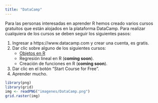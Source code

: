 ```yaml
---
title: "DataCamp"
---
```


Para las personas interesadas en aprender R hemos creado varios cursos gratuitos que están alojados en la plataforma DataCamp. Para realizar cualquiera de los cursos se deben seguir los siguientes pasos:

1. Ingresar a https://www.datacamp.com y crear una cuenta, es gratis.
2. Dar clic sobre alguno de los siguientes cursos:
    + [Objetos en R](https://www.datacamp.com/courses/objetos-en-R)
    + Regresión lineal en R (__coming soon__).
    + Creación de funciones en R (__coming soon__).
3. Dar clic en el botón "Start Course for Free".
4. Aprender mucho.

```r
library(png)
library(grid)
img <- readPNG("imagenes/DataCamp.png")
grid.raster(img)
```